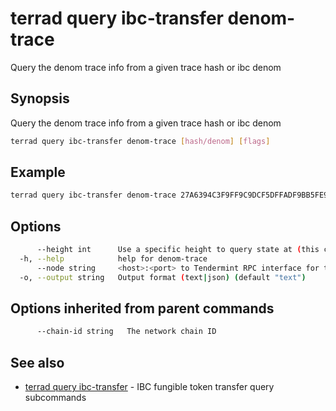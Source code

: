 # terrad query ibc-transfer denom-trace

Query the denom trace info from a given trace hash or ibc denom

## Synopsis

Query the denom trace info from a given trace hash or ibc denom

```sh Terrad
terrad query ibc-transfer denom-trace [hash/denom] [flags]
```

## Example
```sh Terrad
terrad query ibc-transfer denom-trace 27A6394C3F9FF9C9DCF5DFFADF9BB5FE9A37C7E92B006199894CF1824DF9AC7C
```

## Options

```sh Terrad
      --height int      Use a specific height to query state at (this can error if the node is pruning state)
  -h, --help            help for denom-trace
      --node string     <host>:<port> to Tendermint RPC interface for this chain (default "tcp://localhost:26657")
  -o, --output string   Output format (text|json) (default "text")
```

## Options inherited from parent commands

```sh Terrad
      --chain-id string   The network chain ID
```

## See also

* [terrad query ibc-transfer](terrad_query_ibc-transfer.mdx)	 - IBC fungible token transfer query subcommands


